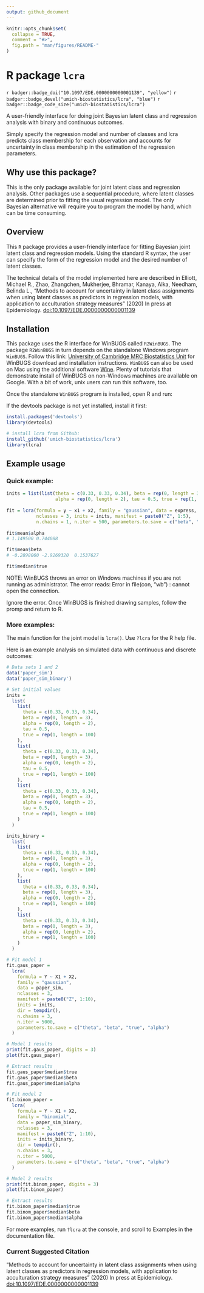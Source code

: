 ```yaml
---
output: github_document
---
```


<!-- README.md is generated from README.Rmd. Please edit that file -->

```r
knitr::opts_chunk$set(
  collapse = TRUE,
  comment = "#>",
  fig.path = "man/figures/README-"
)
```

# R package `lcra`

`r badger::badge_doi("10.1097/EDE.0000000000001139", "yellow")` `r badger::badge_devel("umich-biostatistics/lcra", "blue")` `r badger::badge_code_size("umich-biostatistics/lcra")`

A user-friendly interface for doing joint Bayesian latent class and regression analysis with binary and continuous outcomes. 

Simply specify the regression model and number of classes and lcra predicts class membership for each observation and accounts for uncertainty in class membership in the estimation of the regression parameters.

## Why use this package?

This is the only package available for joint latent class and regression analysis. Other packages use a sequential procedure, where latent classes are determined prior to fitting the usual regression model. The only Bayesian alternative will require you to program the model by hand, which can be time consuming.

## Overview

This `R` package provides a user-friendly interface for fitting Bayesian joint latent class and regression models. Using the standard R syntax, the user can specify the form of the regression model and the desired number of latent classes.

The technical details of the model implemented here are described in Elliott, Michael R., Zhao, Zhangchen, Mukherjee, Bhramar, Kanaya, Alka, Needham, Belinda L., "Methods to account for uncertainty in latent class assignments when using latent classes as predictors in regression models, with application to acculturation strategy measures" (2020) In press at Epidemiology. <doi:10.1097/EDE.0000000000001139>

## Installation

This package uses the R interface for WinBUGS called `R2WinBUGS`. The package `R2WinBUGS` in turn depends on the standalone Windows program `WinBUGS`. Follow this link: [University of Cambridge MRC Biostatistics Unit](https://www.mrc-bsu.cam.ac.uk/software/bugs/the-bugs-project-winbugs/) for WinBUGS download and installation instructions. `WinBUGS` can also be used on Mac using the additional software [Wine](https://www.winehq.org/). Plenty of tutorials that demonstrate install of WinBUGS on non-Windows machines are available on Google. With a bit of work, unix users can run this software, too.

Once the standalone `WinBUGS` program is installed, open R and run:

If the devtools package is not yet installed, install it first:
```r
install.packages('devtools')
library(devtools)
```


```r
# install lcra from Github:
install_github('umich-biostatistics/lcra') 
library(lcra)
```


## Example usage

### Quick example: 

```r
inits = list(list(theta = c(0.33, 0.33, 0.34), beta = rep(0, length = 3), 
                  alpha = rep(0, length = 2), tau = 0.5, true = rep(1, length = nrow(express))))
         
fit = lcra(formula = y ~ x1 + x2, family = "gaussian", data = express,
           nclasses = 3, inits = inits, manifest = paste0("Z", 1:5),
           n.chains = 1, n.iter = 500, parameters.to.save = c("beta", "true", "alpha"))
  
fit$mean$alpha
# 1.149500 0.744088

fit$mean$beta
# -0.2898060 -2.9269320  0.1537627

fit$median$true
```

NOTE: WinBUGS throws an error on Windows machines if you are not running as administrator. The error reads: Error in file(con, "wb") : cannot open the connection.

Ignore the error. Once WinBUGS is finished drawing samples, follow the promp and return to R.

### More examples:

The main function for the joint model is `lcra()`. Use `?lcra` for the R help file.

Here is an example analysis on simulated data with continuous and discrete outcomes:

```r
# Data sets 1 and 2
data('paper_sim')
data('paper_sim_binary')

# Set initial values
inits =
  list(
    list(
      theta = c(0.33, 0.33, 0.34),
      beta = rep(0, length = 3),
      alpha = rep(0, length = 2),
      tau = 0.5,
      true = rep(1, length = 100)
    ),
    list(
      theta = c(0.33, 0.33, 0.34),
      beta = rep(0, length = 3),
      alpha = rep(0, length = 2),
      tau = 0.5,
      true = rep(1, length = 100)
    ),
    list(
      theta = c(0.33, 0.33, 0.34),
      beta = rep(0, length = 3),
      alpha = rep(0, length = 2),
      tau = 0.5,
      true = rep(1, length = 100)
    )
  )

inits_binary =
  list(
    list(
      theta = c(0.33, 0.33, 0.34),
      beta = rep(0, length = 3),
      alpha = rep(0, length = 2),
      true = rep(1, length = 100)
    ),
    list(
      theta = c(0.33, 0.33, 0.34),
      beta = rep(0, length = 3),
      alpha = rep(0, length = 2),
      true = rep(1, length = 100)
    ),
    list(
      theta = c(0.33, 0.33, 0.34),
      beta = rep(0, length = 3),
      alpha = rep(0, length = 2),
      true = rep(1, length = 100)
    )
  )

# Fit model 1
fit.gaus_paper =
  lcra(
    formula = Y ~ X1 + X2,
    family = "gaussian",
    data = paper_sim,
    nclasses = 3,
    manifest = paste0("Z", 1:10),
    inits = inits,
    dir = tempdir(),
    n.chains = 3,
    n.iter = 5000,
    parameters.to.save = c("theta", "beta", "true", "alpha")
  )

# Model 1 results
print(fit.gaus_paper, digits = 3)
plot(fit.gaus_paper)

# Extract results
fit.gaus_paper$median$true
fit.gaus_paper$median$beta
fit.gaus_paper$median$alpha

# Fit model 2
fit.binom_paper = 
  lcra(
    formula = Y ~ X1 + X2,
    family = "binomial",
    data = paper_sim_binary,
    nclasses = 3,
    manifest = paste0("Z", 1:10),
    inits = inits_binary,
    dir = tempdir(),
    n.chains = 3,
    n.iter = 5000,
    parameters.to.save = c("theta", "beta", "true", "alpha")
  )

# Model 2 results
print(fit.binom_paper, digits = 3)
plot(fit.binom_paper)

# Extract results
fit.binom_paper$median$true
fit.binom_paper$median$beta
fit.binom_paper$median$alpha
```

For more examples, run `?lcra` at the console, and scroll to Examples in the documentation file.

### Current Suggested Citation

"Methods to account for uncertainty in latent class assignments when using latent classes as predictors in regression models, with application to acculturation strategy measures" (2020) In press at Epidemiology. <doi:10.1097/EDE.0000000000001139>

